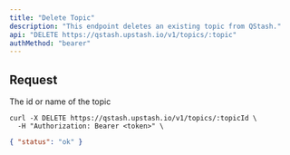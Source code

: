 ```yaml
---
title: "Delete Topic"
description: "This endpoint deletes an existing topic from QStash."
api: "DELETE https://qstash.upstash.io/v1/topics/:topic"
authMethod: "bearer"
---
```


## Request

<ParamField path="topic" required>
  The id or name of the topic
</ParamField>

<RequestExample>

```shell curl
curl -X DELETE https://qstash.upstash.io/v1/topics/:topicId \
  -H "Authorization: Bearer <token>" \
```

</RequestExample>

<ResponseExample>

```json 200
{ "status": "ok" }
```

</ResponseExample>
